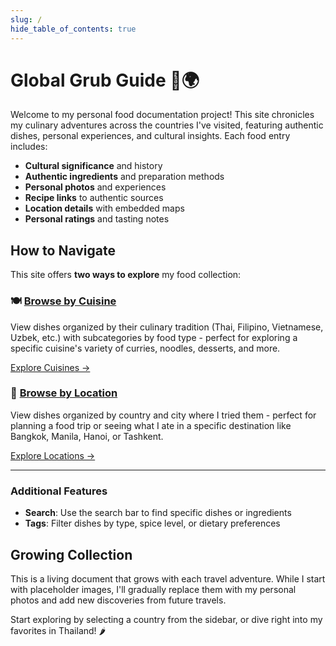 ```yaml
---
slug: /
hide_table_of_contents: true
---
```


# Global Grub Guide 🍜🌍

Welcome to my personal food documentation project! This site chronicles my culinary adventures across the countries I've visited, featuring authentic dishes, personal experiences, and cultural insights. Each food entry includes:

- **Cultural significance** and history
- **Authentic ingredients** and preparation methods
- **Personal photos** and experiences
- **Recipe links** to authentic sources
- **Location details** with embedded maps
- **Personal ratings** and tasting notes

## How to Navigate

This site offers **two ways to explore** my food collection:

### 🍽️ [Browse by Cuisine](/cuisines)

View dishes organized by their culinary tradition (Thai, Filipino, Vietnamese, Uzbek, etc.) with subcategories by food type - perfect for exploring a specific cuisine's variety of curries, noodles, desserts, and more.

[Explore Cuisines →](/cuisines)

### 📍 [Browse by Location](/locations)

View dishes organized by country and city where I tried them - perfect for planning a food trip or seeing what I ate in a specific destination like Bangkok, Manila, Hanoi, or Tashkent.

[Explore Locations →](/locations)

---

### Additional Features

- **Search**: Use the search bar to find specific dishes or ingredients
- **Tags**: Filter dishes by type, spice level, or dietary preferences

## Growing Collection

This is a living document that grows with each travel adventure. While I start with placeholder images, I'll gradually replace them with my personal photos and add new discoveries from future travels.

Start exploring by selecting a country from the sidebar, or dive right into my favorites in Thailand! 🌶️
